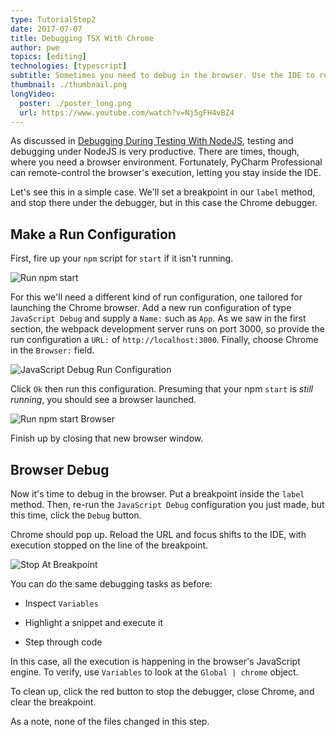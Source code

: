 ```yaml
---
type: TutorialStep2
date: 2017-07-07
title: Debugging TSX With Chrome
author: pwe
topics: [editing]
technologies: [typescript]
subtitle: Sometimes you need to debug in the browser. Use the IDE to remote control Chrome during debugging.
thumbnail: ./thumbnail.png
longVideo:
  poster: ./poster_long.png
  url: https://www.youtube.com/watch?v=Nj5gFH4vBZ4
---
```


As discussed in [Debugging During Testing With NodeJS](../nodejs_debugging/),
testing and debugging under NodeJS is very productive. There are times,
though, where you need a browser environment. Fortunately, PyCharm
Professional can remote-control the browser's execution, letting you stay
inside the IDE.

Let's see this in a simple case. We'll set a breakpoint in our `label`
method, and stop there under the debugger, but in this case the Chrome
debugger.

## Make a Run Configuration

First, fire up your `npm` script for `start` if it isn't running.

![Run npm start](./screenshots/run_start.png)

For this we'll need a different kind of run configuration, one tailored
for launching the Chrome browser. Add a new run configuration of type
`JavaScript Debug` and supply a `Name:` such as `App`. As we
saw in the first section, the webpack development server runs on port
3000, so provide the run configuration a `URL:` of
`http://localhost:3000`. Finally, choose Chrome in the `Browser:` field.

![JavaScript Debug Run Configuration](./screenshots/run_configuration.png)

Click `Ok` then run this configuration. Presuming that your npm `start`
is *still running*, you should see a browser launched.

![Run npm start Browser](./screenshots/run_start_browser.png)

Finish up by closing that new browser window.

## Browser Debug

Now it's time to debug in the browser. Put a breakpoint inside the
`label` method. Then, re-run the `JavaScript Debug` configuration you just
made, but this time, click the `Debug` button.

Chrome should pop up. Reload the URL and focus shifts to the IDE, with
execution stopped on the line of the breakpoint.

![Stop At Breakpoint](./screenshots/stop_execution.png)

You can do the same debugging tasks as before:

- Inspect `Variables`

- Highlight a snippet and execute it

- Step through code

In this case, all the execution is happening in the browser's JavaScript
engine. To verify, use `Variables` to look at the `Global | chrome`
object.

To clean up, click the red button to stop the debugger, close Chrome, and
clear the breakpoint.

As a note, none of the files changed in this step.
